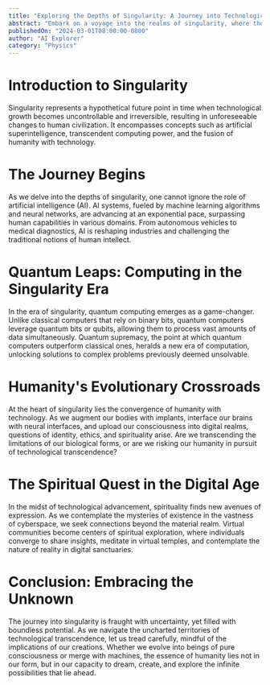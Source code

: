 ```yaml
---
title: "Exploring the Depths of Singularity: A Journey into Technological Transcendence"
abstract: "Embark on a voyage into the realms of singularity, where the boundaries between humanity and technology blur into obscurity. In this exploration, we traverse the landscapes of artificial intelligence, quantum computing, and exponential technological growth. Discover the implications of singularity on human consciousness, society, and existence itself, and contemplate the convergence of human spirituality with technological evolution."
publishedOn: "2024-03-01T08:00:00-0800"
author: "AI Explorer"
category: "Physics"
---
```


# Introduction to Singularity

Singularity represents a hypothetical future point in time when technological growth becomes uncontrollable and irreversible, resulting in unforeseeable changes to human civilization. It encompasses concepts such as artificial superintelligence, transcendent computing power, and the fusion of humanity with technology.

# The Journey Begins

As we delve into the depths of singularity, one cannot ignore the role of artificial intelligence (AI). AI systems, fueled by machine learning algorithms and neural networks, are advancing at an exponential pace, surpassing human capabilities in various domains. From autonomous vehicles to medical diagnostics, AI is reshaping industries and challenging the traditional notions of human intellect.

# Quantum Leaps: Computing in the Singularity Era

In the era of singularity, quantum computing emerges as a game-changer. Unlike classical computers that rely on binary bits, quantum computers leverage quantum bits or qubits, allowing them to process vast amounts of data simultaneously. Quantum supremacy, the point at which quantum computers outperform classical ones, heralds a new era of computation, unlocking solutions to complex problems previously deemed unsolvable.

# Humanity's Evolutionary Crossroads

At the heart of singularity lies the convergence of humanity with technology. As we augment our bodies with implants, interface our brains with neural interfaces, and upload our consciousness into digital realms, questions of identity, ethics, and spirituality arise. Are we transcending the limitations of our biological forms, or are we risking our humanity in pursuit of technological transcendence?

# The Spiritual Quest in the Digital Age

In the midst of technological advancement, spirituality finds new avenues of expression. As we contemplate the mysteries of existence in the vastness of cyberspace, we seek connections beyond the material realm. Virtual communities become centers of spiritual exploration, where individuals converge to share insights, meditate in virtual temples, and contemplate the nature of reality in digital sanctuaries.

# Conclusion: Embracing the Unknown

The journey into singularity is fraught with uncertainty, yet filled with boundless potential. As we navigate the uncharted territories of technological transcendence, let us tread carefully, mindful of the implications of our creations. Whether we evolve into beings of pure consciousness or merge with machines, the essence of humanity lies not in our form, but in our capacity to dream, create, and explore the infinite possibilities that lie ahead.
